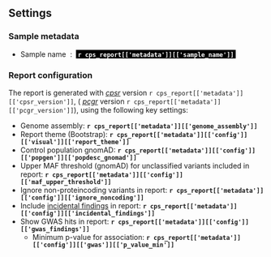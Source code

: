 ## Settings

### Sample metadata

* Sample name &nbsp;:&nbsp; <span style="background-color:#000000; color:white"><b>&nbsp;`r cps_report[['metadata']][['sample_name']]`&nbsp;</b></span>
<br>

### Report configuration 

The report is generated with _[cpsr](https://github.com/sigven/cpsr)_ version `r cps_report[['metadata']][['cpsr_version']]`, ( _[pcgr](https://github.com/sigven/pcgr)_ version `r cps_report[['metadata']][['pcgr_version']]`), using the following key settings:

* Genome assembly: __`r cps_report[['metadata']][['genome_assembly']]`__
* Report theme (Bootstrap): __`r cps_report[['metadata']][['config']][['visual']][['report_theme']]`__
* Control population gnomAD: __`r cps_report[['metadata']][['config']][['popgen']][['popdesc_gnomad']]`__
* Upper MAF threshold (gnomAD) for unclassified variants included in report:  __`r cps_report[['metadata']][['config']][['maf_upper_threshold']]`__
* Ignore non-proteincoding variants in report: __`r cps_report[['metadata']][['config']][['ignore_noncoding']]`__
* Include [incidental findings](https://www.ncbi.nlm.nih.gov/clinvar/docs/acmg/) in report: __`r cps_report[['metadata']][['config']][['incidental_findings']]`__
* Show GWAS hits in report: __`r cps_report[['metadata']][['config']][['gwas_findings']]`__
    * Minimum p-value for association: __`r cps_report[['metadata']][['config']][['gwas']][['p_value_min']]`__
